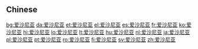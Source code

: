 {{also|愛沙尼亞}}
==Chinese==
{{zh-see|愛沙尼亞}}

[[bg:爱沙尼亚]]
[[da:爱沙尼亚]]
[[et:爱沙尼亚]]
[[el:爱沙尼亚]]
[[es:爱沙尼亚]]
[[fr:爱沙尼亚]]
[[ko:爱沙尼亚]]
[[hi:爱沙尼亚]]
[[lo:爱沙尼亚]]
[[lt:爱沙尼亚]]
[[hu:爱沙尼亚]]
[[nl:爱沙尼亚]]
[[ja:爱沙尼亚]]
[[pl:爱沙尼亚]]
[[pt:爱沙尼亚]]
[[ro:爱沙尼亚]]
[[fi:爱沙尼亚]]
[[sv:爱沙尼亚]]
[[zh:爱沙尼亚]]